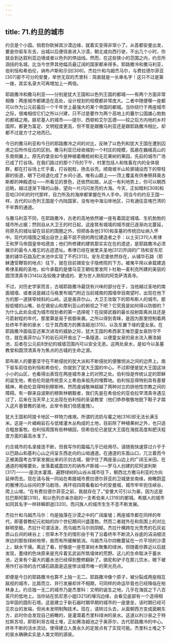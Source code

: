```yaml
---
---
---
```

title: 71.约旦的城市
---




约旦是个小国。倘若你砍掉其沙漠边缘，就着实变得非常小了。从首都安曼出发，要是你驱车东去，出城以后便径直进入沙漠，朝北或向西行驶，不出几个小时，你就会到达叙利亚边境或者以色列的停战线。然而，在这些狭小的范围之内，约旦所涵括的名城，比当今世界其他幅员最辽阔的国家都来得多。耶路撒冷和撒马利亚，伯利恒和希伯伦，纳布卢斯和示剑[306]，杰拉什和乌姆杰马尔，与费拉德尔菲亚[307]密不可分的安曼，举世无双的杰里科：简直就是一长串名字！这只不过是第一拨，其实名录大可再增加上一两倍。

耶路撒冷和撒马利亚——分别是犹大王国和以色列王国的都城——有两个方面非常相像：两座城市都建造在高处，设计规划的规模都非常庞大。二者中随便哪一座都可以作为公元前最后一个千年世上最强大的某个帝国的都城。当你绕行于两座城市之际，很难相信它们之所以兴建，只不过是要作为两个高地上的蕞尔公国雄心勃勃的都城之用。腓尼基人的城市——提尔、西顿和艾尔瓦德——较之后方内地的乡村国邦，都更为富足、文明程度更高，但不管是跟撒马利亚还是跟耶路撒冷相比，却都不过是方寸之地而已。

今日的撒马利亚和今日的耶路撒冷之间的对比，反映了以色列和犹大王国在遭到囚虏之后所作反应的区别。撒马利亚已经收缩到一个村庄的规模，孤悬在巍峨高山的东南侧翼上。原先的堡垒如今是种植着橄榄树和无花果树的果园，先前的城市广场已成了打谷场。在我们路过的那个7月的下午，村里包括人和牲畜在内的全体居群，都在打谷场上忙乎着，打谷脱粒，扬去谷壳。顺南坡半山轮廓铺设而下的带柱廊的街道，眼下已经退化成了乡间小道。唯有山巅上——顶上覆盖有供奉祭拜奥古斯都的神殿遗址——所看见的景色，还依然如故。从这一有利地势上，你可以朝西远眺，越过逐渐下降的山脉，望向一片闪闪发亮的大海。今天，正如暗利[308]和亚哈[309]的时代那样，目力所及的海岸都掌握在外人手中。同当今的约旦王国一样，古代的以色列王国是个内陆国家，没有地中海沿岸地区，只有通往亚喀巴湾的不牢靠的通道。

与撒马利亚不同，在耶路撒冷，古老的高地依然被一座有着固定城墙、生机勃勃的城市所占据；然则自从大卫王的时日起，这座筑有城墙的城市就已逐渐向北蔓延，将原先的城址留在目前的围圈之外，但把各各他[310]和圣墓的传统旧址纳入怀中。现代的墙围之城出自世上最不屈不挠的两位建造者之手：以土买[311]人希律王和罗马帝国皇帝哈德良；他们所修建的建筑那实实在在的遗迹，是耶路撒冷必须展示的最令人难忘的古迹遗址。希律已经在谢里夫圣地[312]开阔的广场和安东尼堡的铺华石路及贮水池中实现了不朽[313]。安东尼堡依然存在，从铺华石路（耶稣遭受鞭笞的地点）往下，就在目前锡安女子隐修院的下方。被夷平用以承载建造希律圣殿的圣地，如今承载的是倭马亚王朝哈里发阿卜杜勒—麦利克所建的美丽的圆顶清真寺[314]以及较晚才建成的、更为世人熟知的阿克萨清真寺。

不过，对历史学家而言，古城耶路撒冷最饶有兴味的部分在于，当他越过圣地的南面城墙、或者说是越过马格里布城门附近当前城南的围墙举目南望时，出现在他下方的那一道狭窄倾斜的山岭。这是奥菲尔山，大卫王攻取下的耶布斯人的城市。那般低矮的山嘴，处在锡安山和摩利亚山的俯视之下吧？它究竟是如何得以防御的？为什么此处会成为城市规划者的第一选择呢？在投掷武器的最长投射距离尚且还是弓箭射程的年代，那里算是易于抵御来袭。之所以得到青睐，是因为那里控制着两处终年不断的泉水：位于其西南方的赛洛姆池[315]，以及东翼下缘的童女泉。在耶路撒冷面临亚述某次进攻的威胁之际，犹大王国的希西家王唯恐童女泉防守不住，就在奥菲尔山下的岩石间开凿出了一条隧道，以便童女泉的泉水流入赛洛姆池，后者在公元前8世纪的城墙范围内可以安全无恙。这两处泉水，是如今以圣墓教堂和圆顶清真寺为焦点的古城的生命之源。

耶布斯人的要塞坚守在不断侵扰的犹大派和不断侵扰的便雅悯派之间的边界上。南下驱车前往伯利恒和希伯伦，你就到了犹大王国的中心。不过即便是犹大王国这块小小的山区，也看得出表现在两座城市身上的对照之处。伯利恒是传统认定的耶稣的诞生地，希伯伦则是传统意义上希伯来祖先的埋葬地。伯利恒显得特别具有基督精神，希伯伦显得特别穆斯林。然而虔诚敬神超越了两种对立的排他性宗教之间的障碍。有一群来自波斯的穆斯林朝觐者，我们先是在希伯伦的亚伯拉罕清真寺遇见过了，后来在当天早上又出现在伯利恒的圣诞教堂（他们恭恭敬敬地脱下鞋子才踏入这片基督教的圣地，此举令我们倍感羞愧）。

犹大王国和阿提卡地区一样物力维艰。所谓的流奶与蜜之地[316]却无法长满玉米。这是一片嶙峋岩石与低矮灌木丛构成的土地，目前除了种植果树之外，也只适合粗放畜牧。伯利恒周围有些种植园，但希伯伦已是犹大王国在海拔高度和肥沃程度方面的最高水准了。

约旦城市的名录接连不断，但我写作的篇幅几乎已经用尽。请随我快速穿过介乎于以巴路山和基利心山之间呈东西走向的山坳通道。在通道的东面山口，兀立着而今正被美国考古学家发掘出来的示剑古城，据守住了两座圣山边上的广阔玉米田。在通道的咽喉要处，坐落着威震四方的纳布卢斯城——罗马人创建的尼阿波利斯[317]——一座流水灌溉、遍野绿树的山谷从城市往下，朝西北方撒马利亚的方向延伸而去。现在请与我一同站在希腊城市费拉德尔菲亚的卫城堡垒南缘，俯瞰蔚蓝的雅博河山谷间的罗马剧场，再环视四周看看如今的安曼城，城市牢牢扼住峡谷，爬上山坡。“在有费拉德尔菲亚之前，我就存在了。”安曼大可引以为豪。因为这是拉巴斯阿蒙[318]，和以色列亦亲亦敌的一支希伯来人[319]的都城。希腊人的城市如同其名字一样转瞬即逝[320]，而闪族人的城市生生不息不断发展。

杰拉什和乌姆杰马尔：均是独落在沙漠之中的广阔废墟；两座城市都在同样的年代，即基督教纪元初始的四个世纪期间兴盛蓬勃。然而二者就外在和氛围上的对比鲜明至极。杰拉什可谓活泼，而乌姆杰马尔则阴郁。杰拉什横跨在光秃秃的石灰岩质山丘间的峡谷上；但草木不生的情形由于有了沿着终年不断流入谷底的涓涓细流岸边的那些绿树地带，故而有所缓解抵消。乌姆杰马尔四散蔓延在一片平坦的沙漠上，缺水干燥。离远了看，好像是一座苍翠树木聚集的绿洲，但随着你靠近以后就发现，墨绿的色块原来是充斥着玄武岩所筑墙体的荒野。这儿的生命取决于蓄水池，近来有个最大的蓄水池已经得到整修翻新了。骆驼和驴子在那儿饮水，眼下被用作打谷场的古代铺石路面是这座惨淡城市唯一的荣光亮点。

即便是今日的耶路撒冷也算不上独一无二。耶路撒冷像个原子，被分裂成两座相互敌视的城市，比肩而立、并行发展却并不相期，可同样的命运毕竟也已经降临在柏林身上。约旦独一无二的城市乃是杰里科：文明的诞生之地，几乎在海拔之下八百英尺的低地上。当你站在凯尼恩小姐[321]的壕沟边缘，会看见底部有一个造得相当牢固的圆形石塔。这是建立于新石器时期早期的城市的一座堡垒，该时期已经可见农业的发端，但尚未发明制陶技术。现在，请转过头去，从面朝西方变成面朝东方，此时你会发现自己俯瞰的，是灌溉着杰里科绿洲的泉水。这道以利沙泉之于特拉斯苏坦，即耶利哥古城土堆，正如赛洛姆池之于奥菲尔，古代耶路撒冷的中心。终年不断的活水流动，使得建立人类永久的定居点有了实现可能。杰里科土堆之下的泉水确确实实是人类文明的源泉。